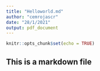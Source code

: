 ```yaml
---
title: "Helloworld.md"
author: "cemrojascr"
date: "28/1/2021"
output: pdf_document
---
```


```r
knitr::opts_chunk$set(echo = TRUE)
```

## This is a markdown file